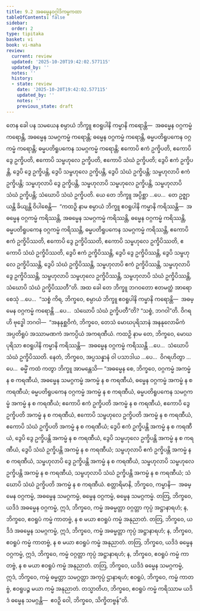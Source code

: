 ```yaml
---
title: 9.2 အဓမ္မေနဝဂ္ဂါဒိကမ္မကထာ
tableOfContents: false
sidebar:
  order: 2
type: tipitaka
basket: vi
book: vi-maha
review:
  current: review
  updated: '2025-10-20T19:42:02.577115'
  updated_by: ''
  notes: ''
  history:
  - state: review
    date: '2025-10-20T19:42:02.577115'
    updated_by: ''
    notes: ''
    previous_state: draft
---
```



<DynamicBreadcrumb />


<ReviewStatus review={frontmatter.review} showDetails={true} />

<HypothesisAnnotation frontmatter={frontmatter} />

<Division number="382" book="vi-maha" e="ch" v="3" p="434">

<Paragraph number="1781" book="vi-maha">
တေန ခေါ ပန သမယေန စမ္ပာယံ ဘိက္ခူ ဧဝရူပါနိ ကမ္မာနိ ကရောန္တိ—  အဓမ္မေန ဝဂ္ဂကမ္မံ ကရောန္တိ, အဓမ္မေန သမဂ္ဂကမ္မံ ကရောန္တိ; ဓမ္မေန ဝဂ္ဂကမ္မံ ကရောန္တိ, ဓမ္မပတိရူပကေန ဝဂ္ဂကမ္မံ ကရောန္တိ; ဓမ္မပတိရူပကေန သမဂ္ဂကမ္မံ ကရောန္တိ; ဧကောပိ ဧကံ ဥက္ခိပတိ, ဧကောပိ ဒွေ ဥက္ခိပတိ, ဧကောပိ သမ္ဗဟုလေ ဥက္ခိပတိ, ဧကောပိ သံဃံ ဥက္ခိပတိ; ဒွေပိ ဧကံ ဥက္ခိပန္တိ, ဒွေပိ ဒွေ ဥက္ခိပန္တိ, ဒွေပိ သမ္ဗဟုလေ ဥက္ခိပန္တိ, ဒွေပိ သံဃံ ဥက္ခိပန္တိ; သမ္ဗဟုလာပိ ဧကံ ဥက္ခိပန္တိ; သမ္ဗဟုလာပိ ဒွေ ဥက္ခိပန္တိ, သမ္ဗဟုလာပိ သမ္ဗဟုလေ ဥက္ခိပန္တိ, သမ္ဗဟုလာပိ သံဃံ ဥက္ခိပန္တိ; သံဃောပိ သံဃံ ဥက္ခိပတိ.
</Paragraph>

<Paragraph number="1782" book="vi-maha">
ယေ တေ ဘိက္ခူ အပ္ပိစ္ဆာ …ပေ…  တေ ဥဇ္ဈာယန္တိ ခိယျန္တိ ဝိပါစေန္တိ—  “ကထဉှိ နာမ စမ္ပာယံ ဘိက္ခူ ဧဝရူပါနိ ကမ္မာနိ ကရိဿန္တိ—  အဓမ္မေန ဝဂ္ဂကမ္မံ ကရိဿန္တိ, အဓမ္မေန သမဂ္ဂကမ္မံ ကရိဿန္တိ, ဓမ္မေန ဝဂ္ဂကမ္မံ ကရိဿန္တိ, ဓမ္မပတိရူပကေန ဝဂ္ဂကမ္မံ ကရိဿန္တိ, ဓမ္မပတိရူပကေန သမဂ္ဂကမ္မံ ကရိဿန္တိ, ဧကောပိ ဧကံ ဥက္ခိပိဿတိ, ဧကောပိ ဒွေ ဥက္ခိပိဿတိ, ဧကောပိ သမ္ဗဟုလေ ဥက္ခိပိဿတိ, ဧကောပိ သံဃံ ဥက္ခိပိဿတိ, ဒွေပိ ဧကံ ဥက္ခိပိဿန္တိ, ဒွေပိ ဒွေ ဥက္ခိပိဿန္တိ, ဒွေပိ သမ္ဗဟုလေ ဥက္ခိပိဿန္တိ, ဒွေပိ သံဃံ ဥက္ခိပိဿန္တိ, သမ္ဗဟုလာပိ ဧကံ ဥက္ခိပိဿန္တိ, သမ္ဗဟုလာပိ ဒွေ ဥက္ခိပိဿန္တိ, သမ္ဗဟုလာပိ သမ္ဗဟုလေ ဥက္ခိပိဿန္တိ, သမ္ဗဟုလာပိ သံဃံ ဥက္ခိပိဿန္တိ, သံဃောပိ သံဃံ ဥက္ခိပိဿတီ”တိ.
</Paragraph>

<Paragraph number="1783" book="vi-maha">
အထ ခေါ တေ ဘိက္ခူ ဘဂဝတော ဧတမတ္ထံ အာရောစေသုံ …ပေ…  “သစ္စံ ကိရ, ဘိက္ခဝေ, စမ္ပာယံ ဘိက္ခူ ဧဝရူပါနိ ကမ္မာနိ ကရောန္တိ—  အဓမ္မေန ဝဂ္ဂကမ္မံ ကရောန္တိ …ပေ…  သံဃောပိ သံဃံ ဥက္ခိပတီ”တိ? “သစ္စံ, ဘဂဝါ”တိ. ဝိဂရဟိ ဗုဒ္ဓေါ ဘဂဝါ—  “အနနုစ္ဆဝိကံ, ဘိက္ခဝေ, တေသံ မောဃပုရိသာနံ အနနုလောမိကံ အပ္ပတိရူပံ အဿာမဏကံ အကပ္ပိယံ အကရဏီယံ. ကထဉှိ နာမ တေ, ဘိက္ခဝေ, မောဃပုရိသာ ဧဝရူပါနိ ကမ္မာနိ ကရိဿန္တိ—  အဓမ္မေန ဝဂ္ဂကမ္မံ ကရိဿန္တိ …ပေ…  သံဃောပိ သံဃံ ဥက္ခိပိဿတိ. နေတံ, ဘိက္ခဝေ, အပ္ပသန္နာနံ ဝါ ပသာဒါယ …ပေ…  ဝိဂရဟိတွာ …ပေ…  ဓမ္မိံ ကထံ ကတွာ ဘိက္ခူ အာမန္တေသိ—
</Paragraph>

</Division>
<Division number="383" book="vi-maha" e="ch" v="3" p="435">

<Paragraph number="1784" book="vi-maha">
“အဓမ္မေန စေ, ဘိက္ခဝေ, ဝဂ္ဂကမ္မံ အကမ္မံ န စ ကရဏီယံ, အဓမ္မေန သမဂ္ဂကမ္မံ အကမ္မံ န စ ကရဏီယံ, ဓမ္မေန ဝဂ္ဂကမ္မံ အကမ္မံ န စ ကရဏီယံ; ဓမ္မပတိရူပကေန ဝဂ္ဂကမ္မံ အကမ္မံ န စ ကရဏီယံ, ဓမ္မပတိရူပကေန သမဂ္ဂကမ္မံ အကမ္မံ န စ ကရဏီယံ; ဧကောပိ ဧကံ ဥက္ခိပတိ အကမ္မံ န စ ကရဏီယံ, ဧကောပိ ဒွေ ဥက္ခိပတိ အကမ္မံ န စ ကရဏီယံ, ဧကောပိ သမ္ဗဟုလေ ဥက္ခိပတိ အကမ္မံ န စ ကရဏီယံ, ဧကောပိ သံဃံ ဥက္ခိပတိ အကမ္မံ န စ ကရဏီယံ; ဒွေပိ ဧကံ ဥက္ခိပန္တိ အကမ္မံ န စ ကရဏီယံ, ဒွေပိ ဒွေ ဥက္ခိပန္တိ အကမ္မံ န စ ကရဏီယံ, ဒွေပိ သမ္ဗဟုလေ ဥက္ခိပန္တိ အကမ္မံ န စ ကရဏီယံ, ဒွေပိ သံဃံ ဥက္ခိပန္တိ အကမ္မံ န စ ကရဏီယံ; သမ္ဗဟုလာပိ ဧကံ ဥက္ခိပန္တိ အကမ္မံ န စ ကရဏီယံ, သမ္ဗဟုလာပိ ဒွေ ဥက္ခိပန္တိ အကမ္မံ န စ ကရဏီယံ, သမ္ဗဟုလာပိ သမ္ဗဟုလေ ဥက္ခိပန္တိ အကမ္မံ န စ ကရဏီယံ, သမ္ဗဟုလာပိ သံဃံ ဥက္ခိပန္တိ အကမ္မံ န စ ကရဏီယံ; သံဃောပိ သံဃံ ဥက္ခိပတိ အကမ္မံ န စ ကရဏီယံ.
</Paragraph>

</Division>
<Division number="384" book="vi-maha" e="ch" v="3" p="435">

<Paragraph number="1785" book="vi-maha">
စတ္တာရိမာနိ, ဘိက္ခဝေ, ကမ္မာနိ—  အဓမ္မေန ဝဂ္ဂကမ္မံ, အဓမ္မေန သမဂ္ဂကမ္မံ, ဓမ္မေန ဝဂ္ဂကမ္မံ, ဓမ္မေန သမဂ္ဂကမ္မံ. တတြ, ဘိက္ခဝေ, ယဒိဒံ အဓမ္မေန ဝဂ္ဂကမ္မံ, ဣဒံ, ဘိက္ခဝေ, ကမ္မံ အဓမ္မတ္တာ ဝဂ္ဂတ္တာ ကုပ္ပံ အဋ္ဌာနာရဟံ; န, ဘိက္ခဝေ, ဧဝရူပံ ကမ္မံ ကာတဗ္ဗံ, န စ မယာ ဧဝရူပံ ကမ္မံ အနုညာတံ. တတြ, ဘိက္ခဝေ, ယဒိဒံ အဓမ္မေန သမဂ္ဂကမ္မံ, ဣဒံ, ဘိက္ခဝေ, ကမ္မံ အဓမ္မတ္တာ ကုပ္ပံ အဋ္ဌာနာရဟံ; န, ဘိက္ခဝေ, ဧဝရူပံ ကမ္မံ ကာတဗ္ဗံ, န စ မယာ ဧဝရူပံ ကမ္မံ အနုညာတံ. တတြ, ဘိက္ခဝေ, ယဒိဒံ ဓမ္မေန ဝဂ္ဂကမ္မံ, ဣဒံ, ဘိက္ခဝေ, ကမ္မံ ဝဂ္ဂတ္တာ ကုပ္ပံ အဋ္ဌာနာရဟံ; န, ဘိက္ခဝေ, ဧဝရူပံ ကမ္မံ ကာတဗ္ဗံ, န စ မယာ ဧဝရူပံ ကမ္မံ အနုညာတံ. တတြ, ဘိက္ခဝေ, ယဒိဒံ ဓမ္မေန သမဂ္ဂကမ္မံ, ဣဒံ, ဘိက္ခဝေ, ကမ္မံ ဓမ္မတ္တာ သမဂ္ဂတ္တာ အကုပ္ပံ ဌာနာရဟံ; ဧဝရူပံ, ဘိက္ခဝေ, ကမ္မံ ကာတဗ္ဗံ, ဧဝရူပဉ္စ မယာ ကမ္မံ အနုညာတံ. တသ္မာတိဟ, ဘိက္ခဝေ, ဧဝရူပံ ကမ္မံ ကရိဿာမ ယဒိဒံ ဓမ္မေန သမဂ္ဂန္တိ—  ဧဝဉှိ ဝေါ, ဘိက္ခဝေ, သိက္ခိတဗ္ဗန်”တိ.
</Paragraph>
</Division>